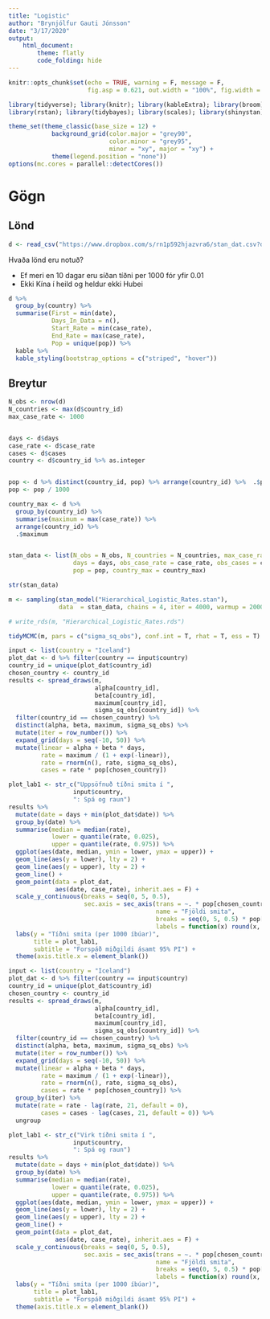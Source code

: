 ```yaml
---
title: "Logistic"
author: "Brynjólfur Gauti Jónsson"
date: "3/17/2020"
output: 
    html_document:
        theme: flatly
        code_folding: hide
---
```


```r
knitr::opts_chunk$set(echo = TRUE, warning = F, message = F, 
                      fig.asp = 0.621, out.width = "100%", fig.width = 8)

library(tidyverse); library(knitr); library(kableExtra); library(broom); library(cowplot); 
library(rstan); library(tidybayes); library(scales); library(shinystan)

theme_set(theme_classic(base_size = 12) + 
            background_grid(color.major = "grey90", 
                            color.minor = "grey95", 
                            minor = "xy", major = "xy") +
            theme(legend.position = "none"))
options(mc.cores = parallel::detectCores())
```


# Gögn

## Lönd

```r
d <- read_csv("https://www.dropbox.com/s/rn1p592hjazvra6/stan_dat.csv?dl=1")
```


Hvaða lönd eru notuð?

* Ef meri en 10 dagar eru síðan tíðni per 1000 fór yfir 0.01
* Ekki Kína í heild og heldur ekki Hubei

```r
d %>% 
  group_by(country) %>% 
  summarise(First = min(date),
            Days_In_Data = n(),
            Start_Rate = min(case_rate),
            End_Rate = max(case_rate),
            Pop = unique(pop)) %>% 
  kable %>% 
  kable_styling(bootstrap_options = c("striped", "hover"))
```


## Breytur

```r
N_obs <- nrow(d)
N_countries <- max(d$country_id)
max_case_rate <- 1000


days <- d$days
case_rate <- d$case_rate
cases <- d$cases
country <- d$country_id %>% as.integer


pop <- d %>% distinct(country_id, pop) %>% arrange(country_id) %>%  .$pop
pop <- pop / 1000

country_max <- d %>% 
  group_by(country_id) %>% 
  summarise(maximum = max(case_rate)) %>% 
  arrange(country_id) %>% 
  .$maximum


stan_data <- list(N_obs = N_obs, N_countries = N_countries, max_case_rate = max_case_rate,
                  days = days, obs_case_rate = case_rate, obs_cases = cases, country = country,
                  pop = pop, country_max = country_max)
```

```r
str(stan_data)
```



```r
m <- sampling(stan_model("Hierarchical_Logistic_Rates.stan"), 
              data  = stan_data, chains = 4, iter = 4000, warmup = 2000)

# write_rds(m, "Hierarchical_Logistic_Rates.rds")
```

```r
tidyMCMC(m, pars = c("sigma_sq_obs"), conf.int = T, rhat = T, ess = T)
```


```r
input <- list(country = "Iceland")
plot_dat <- d %>% filter(country == input$country)
country_id = unique(plot_dat$country_id)
chosen_country <- country_id
results <- spread_draws(m, 
                        alpha[country_id],
                        beta[country_id], 
                        maximum[country_id],
                        sigma_sq_obs[country_id]) %>% 
  filter(country_id == chosen_country) %>% 
  distinct(alpha, beta, maximum, sigma_sq_obs) %>% 
  mutate(iter = row_number()) %>% 
  expand_grid(days = seq(-10, 50)) %>% 
  mutate(linear = alpha + beta * days,
         rate = maximum / (1 + exp(-linear)),
         rate = rnorm(n(), rate, sigma_sq_obs),
         cases = rate * pop[chosen_country])

plot_lab1 <- str_c("Uppsöfnuð tíðni smita í ", 
                  input$country, 
                  ": Spá og raun")
results %>% 
  mutate(date = days + min(plot_dat$date)) %>% 
  group_by(date) %>% 
  summarise(median = median(rate),
            lower = quantile(rate, 0.025),
            upper = quantile(rate, 0.975)) %>% 
  ggplot(aes(date, median, ymin = lower, ymax = upper)) +
  geom_line(aes(y = lower), lty = 2) +
  geom_line(aes(y = upper), lty = 2) +
  geom_line() +
  geom_point(data = plot_dat,
             aes(date, case_rate), inherit.aes = F) +
  scale_y_continuous(breaks = seq(0, 5, 0.5),
                     sec.axis = sec_axis(trans = ~. * pop[chosen_country], 
                                         name = "Fjöldi smita", 
                                         breaks = seq(0, 5, 0.5) * pop[chosen_country],
                                         labels = function(x) round(x, -2))) +
  labs(y = "Tíðni smita (per 1000 íbúar)",
       title = plot_lab1,
       subtitle = "Forspáð miðgildi ásamt 95% PI") +
  theme(axis.title.x = element_blank())
```


```r
input <- list(country = "Iceland")
plot_dat <- d %>% filter(country == input$country)
country_id = unique(plot_dat$country_id)
chosen_country <- country_id
results <- spread_draws(m, 
                        alpha[country_id],
                        beta[country_id], 
                        maximum[country_id],
                        sigma_sq_obs[country_id]) %>% 
  filter(country_id == chosen_country) %>% 
  distinct(alpha, beta, maximum, sigma_sq_obs) %>% 
  mutate(iter = row_number()) %>% 
  expand_grid(days = seq(-10, 50)) %>% 
  mutate(linear = alpha + beta * days,
         rate = maximum / (1 + exp(-linear)),
         rate = rnorm(n(), rate, sigma_sq_obs),
         cases = rate * pop[chosen_country]) %>% 
  group_by(iter) %>% 
  mutate(rate = rate - lag(rate, 21, default = 0),
         cases = cases - lag(cases, 21, default = 0)) %>% 
  ungroup

plot_lab1 <- str_c("Virk tíðni smita í ", 
                  input$country, 
                  ": Spá og raun")
results %>% 
  mutate(date = days + min(plot_dat$date)) %>% 
  group_by(date) %>% 
  summarise(median = median(rate),
            lower = quantile(rate, 0.025),
            upper = quantile(rate, 0.975)) %>% 
  ggplot(aes(date, median, ymin = lower, ymax = upper)) +
  geom_line(aes(y = lower), lty = 2) +
  geom_line(aes(y = upper), lty = 2) +
  geom_line() +
  geom_point(data = plot_dat,
             aes(date, case_rate), inherit.aes = F) +
  scale_y_continuous(breaks = seq(0, 5, 0.5),
                     sec.axis = sec_axis(trans = ~. * pop[chosen_country], 
                                         name = "Fjöldi smita", 
                                         breaks = seq(0, 5, 0.5) * pop[chosen_country],
                                         labels = function(x) round(x, -2))) +
  labs(y = "Tíðni smita (per 1000 íbúar)",
       title = plot_lab1,
       subtitle = "Forspáð miðgildi ásamt 95% PI") +
  theme(axis.title.x = element_blank())
```